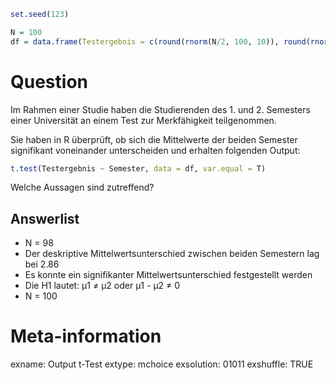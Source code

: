 ```r
set.seed(123)

N = 100
df = data.frame(Testergebnis = c(round(rnorm(N/2, 100, 10)), round(rnorm(N/2, 96, 10))),Semester = c(rep("1. Semester", N/2), rep("2. Semester", N/2)))    

```


Question 
======== 

Im Rahmen einer Studie haben die Studierenden des 1. und 2. Semesters einer Universität an einem Test zur Merkfähigkeit teilgenommen. 

Sie haben in R überprüft, ob sich die Mittelwerte der beiden Semester signifikant voneinander unterscheiden und erhalten folgenden Output: 

```r
t.test(Testergebnis ~ Semester, data = df, var.equal = T) 
```

Welche Aussagen sind zutreffend? 

Answerlist
----------

* N = 98
* Der deskriptive Mittelwertsunterschied zwischen beiden Semestern lag bei 2.86
* Es konnte ein signifikanter Mittelwertsunterschied festgestellt werden
* Die H1 lautet: μ1 ≠ μ2 oder μ1 - μ2 ≠ 0
* N = 100



Meta-information
================
exname: Output t-Test
extype: mchoice 
exsolution: 01011
exshuffle: TRUE
